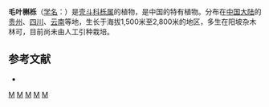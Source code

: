 {{Speciesbox 
| genus = Quercus
| species = malacotricha
| authority = A. Camus
}}

'''毛叶槲栎'''（[[学名|学名]]：{{lang|la|''Quercus malacotricha''}}）是[[壳斗科|壳斗科]][[栎属|栎属]]的植物，是中国的特有植物。分布在[[中国大陆|中国大陆]]的[[贵州|贵州]]、[[四川|四川]]、[[云南|云南]]等地，生长于海拔1,500米至2,800米的地区，多生在阳坡杂木林可，目前尚未由人工引种栽培。

== 参考文献 ==
<div class="references-small">
* {{cite web| url =http://www.bioinfo.cn/db05/KmzwSpecies.php?action=view&id=8002| title =毛叶槲栎| work =《中国高等植物数据库全库》| publisher =中国科学院微生物研究所| author =昆明植物研究所| accessdate =2009-02-25| deadurl =yes| archiveurl =https://web.archive.org/web/20160305080404/http://www.bioinfo.cn/db05/KmzwSpecies.php?action=view&id=8002| archivedate =2016-03-05}}
</div>
{{Taxonbar|from=Q11126606}}

[[Category:栎属|M]]
[[Category:中國特有植物|M]]
[[Category:贵州植物|M]]
[[Category:四川植物|M]]
[[Category:云南植物|M]]